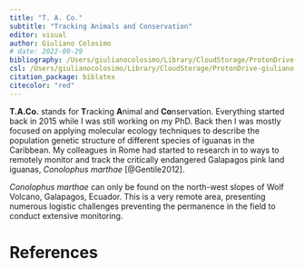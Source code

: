 ```yaml
---
title: "T. A. Co."
subtitle: "Tracking Animals and Conservation"
editor: visual
author: Giuliano Colosimo
# date: 2022-09-29 
bibliography: /Users/giulianocolosimo/Library/CloudStorage/ProtonDrive-giuliano.colosimo@protonmail.com/manuscripts/literature/bibtex/comprehensive_database.bib
csl: /Users/giulianocolosimo/Library/CloudStorage/ProtonDrive-giuliano.colosimo@protonmail.com/manuscripts/literature/bibtex/evolutionary-ecology-research.csl
citation_package: biblatex
citecolor: "red"
---
```


**T.A.Co.** stands for **T**racking **A**nimal and **Co**nservation. Everything started back in 2015 while I was still working on my PhD. Back then I was mostly focused on applying molecular ecology techniques to describe the population genetic structure of different species of iguanas in the Caribbean. My colleagues in Rome had started to research in to ways to remotely monitor and track the critically endangered Galapagos pink land iguanas, *Conolophus marthae* [@Gentile2012].

*Conolophus marthae* can only be found on the north-west slopes of Wolf Volcano, Galapagos, Ecuador. This is a very remote area, presenting numerous logistic challenges preventing the permanence in the field to conduct extensive monitoring.  

# References
